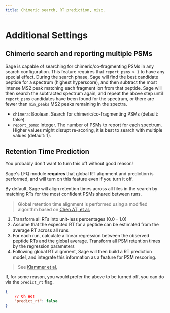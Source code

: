 ```yaml
---
title: Chimeric search, RT prediction, misc.
---
```


# Additional Settings 

## Chimeric search and reporting multiple PSMs

Sage is capable of searching for chimeric/co-fragmenting PSMs in any search configuration. This feature requires that `report_psms > 1` to have any special effect.
During the search phase, Sage will find the best candidate peptide for a spectrum (highest hyperscore), and then subtract the most intense MS2 peak matching each 
fragment ion from that peptide. Sage will then search the subtracted spectrum again, and repeat the above step until `report_psms` candidates have been found for the
spectrum, or there are fewer than `min_peaks` MS2 peaks remaining in the spectra.

- `chimera`: Boolean. Search for chimeric/co-fragmenting PSMs (default: false).
- `report_psms`: Integer. The number of PSMs to report for each spectrum. Higher values might disrupt re-scoring, it is best to search with multiple values (default: 1).

## Retention Time Prediction


<Callout>
You probably don't want to turn this off without good reason!

Sage's LFQ module **requires** that global RT alignment and prediction is performed, and will turn on this feature even if you turn it off. 
</Callout>

By default, Sage will align retention times across all files in the search by matching RTs for the most confident PSMs shared between runs.

> Global retention time alignment is performed using a modified algorithm based on [Chen AT, et al.](https://pubmed.ncbi.nlm.nih.gov/31260443/)

1. Transform all RTs into unit-less percentages (0.0 - 1.0)
2. Assume that the expected RT for a peptide can be estimated from the average
RT across all runs
3. For each run, calculate a linear regression between the observed peptide RTs
and the global average. Transform all PSM retention times by the regression
parameters
4.  Following global RT alignment, Sage will then build a RT prediction model, and integrate this information as a feature for PSM rescoring. 

> See [Klammer et al.](https://doi.org/10.1021/ac070262k)

If, for some reason, you would prefer the above to be turned off, you can do via the `predict_rt` flag. 

```json copy
{
    // Oh no!
    "predict_rt": false
}
```


